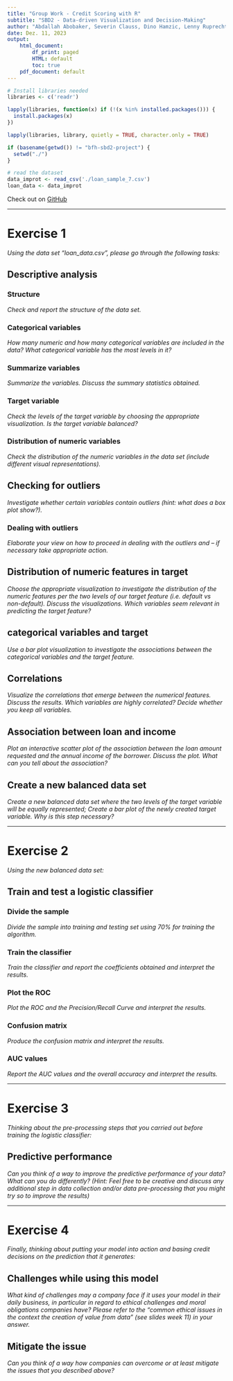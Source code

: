 ```yaml
---
title: "Group Work - Credit Scoring with R"
subtitle: "SBD2 - Data-driven Visualization and Decision-Making"
author: "Abdallah Abobaker, Severin Clauss, Dino Hamzic, Lenny Ruprecht"
date: Dez. 11, 2023
output:
    html_document:
        df_print: paged
        HTML: default
        toc: true
    pdf_document: default
---
```


```r
# Install libraries needed
libraries <- c('readr')

lapply(libraries, function(x) if (!(x %in% installed.packages())) {
  install.packages(x)
})

lapply(libraries, library, quietly = TRUE, character.only = TRUE)

if (basename(getwd()) != "bfh-sbd2-project") {
  setwd("./")
}

# read the dataset
data_improt <- read_csv('./loan_sample_7.csv')
loan_data <- data_improt
```
Check out on [GitHub](https://github.com/HaKePlan/bfh-sbd2-project)

***

# Exercise 1
*Using the data set "loan_data.csv", please go through the following tasks:*

## Descriptive analysis
### Structure
*Check and report the structure of the data set.*

### Categorical variables
*How many numeric and how many categorical variables are included in the data? What categorical variable has the most levels in it?*

### Summarize variables
*Summarize the variables. Discuss the summary statistics obtained.*

### Target variable
*Check the levels of the target variable by choosing the appropriate visualization. Is the target variable balanced?*

### Distribution of numeric variables
*Check the distribution of the numeric variables in the data set (include different visual representations).*

## Checking for outliers
*Investigate whether certain variables contain outliers (hint: what does a box plot show?).*

### Dealing with outliers
*Elaborate your view on how to proceed in dealing with the outliers and – if necessary take appropriate action.*

## Distribution of numeric features in target
*Choose the appropriate visualization to investigate the distribution of the numeric features per the two levels of our target feature (i.e. default vs non-default). Discuss the visualizations. Which variables seem relevant in predicting the target feature?*

## categorical variables and target
*Use a bar plot visualization to investigate the associations between the categorical variables and the target feature.*

## Correlations
*Visualize the correlations that emerge between the numerical features. Discuss the results. Which variables are highly correlated? Decide whether you keep all variables.*

## Association between loan and income
*Plot an interactive scatter plot of the association between the loan amount requested and the annual income of the borrower. Discuss the plot. What can you tell about the association?*

## Create a new balanced data set
*Create a new balanced data set where the two levels of the target variable will be equally represented; Create a bar plot of the newly created target variable. Why is this step necessary?*

***

# Exercise 2
*Using the new balanced data set:*

## Train and test a logistic classifier
### Divide the sample
*Divide the sample into training and testing set using 70% for training the algorithm.*

### Train the classifier
*Train the classifier and report the coefficients obtained and interpret the results.*

### Plot the ROC
*Plot the ROC and the Precision/Recall Curve and interpret the results.*

### Confusion matrix
*Produce the confusion matrix and interpret the results.*

### AUC values
*Report the AUC values and the overall accuracy and interpret the results.*

***

# Exercise 3
*Thinking about the pre-processing steps that you carried out before training the logistic classifier:*

## Predictive performance
*Can you think of a way to improve the predictive performance of your data? What can you do differently? (Hint: Feel free to be creative and discuss any additional step in data collection and/or data pre-processing that you might try so to improve the results)*

***

# Exercise 4
*Finally, thinking about putting your model into action and basing credit decisions on the prediction that it generates:*

## Challenges while using this model
*What kind of challenges may a company face if it uses your model in their daily business, in particular in regard to ethical challenges and moral obligations companies have? Please refer to the "common ethical issues in the context the creation of value from data" (see slides week 11) in your answer.*

## Mitigate the issue
*Can you think of a way how companies can overcome or at least mitigate the issues that you described above?*
